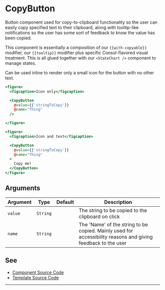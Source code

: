 # CopyButton

Button component used for copy-to-clipboard functionality so the user can easily copy specified text to their clipboard, along with tooltip-like notifications so the user has some sort of feedback to know the value has been copied.

This component is essentially a composition of our `{{with-copyable}}` modifier, our `{{tooltip}}` modifier plus specific Consul-flavored visual treatment. This is all glued together with our `<StateChart />` component to manage states.

Can be used inline to render only a small icon for the button with no other text.

```hbs preview-template
<figure>
  <figcaption>Icon only</figcaption>

  <CopyButton
    @value={{'stringToCopy'}}
    @name="Thing"
  />

</figure>

<figure>
  <figcaption>Icon and text</figcaption>

  <CopyButton
    @value={{'stringToCopy'}}
    @name="Thing"
  >
    Copy me!
  </CopyButton>
</figure>
```

## Arguments

| Argument | Type | Default | Description |
| --- | --- | --- | --- |
| `value` | `String` | | The string to be copied to the clipboard on click |
| `name` | `String` | | The 'Name' of the string to be copied. Mainly used for accessibility reasons and giving feedback to the user |


## See

- [Component Source Code](./index.js)
- [Template Source Code](./index.hbs)

---
